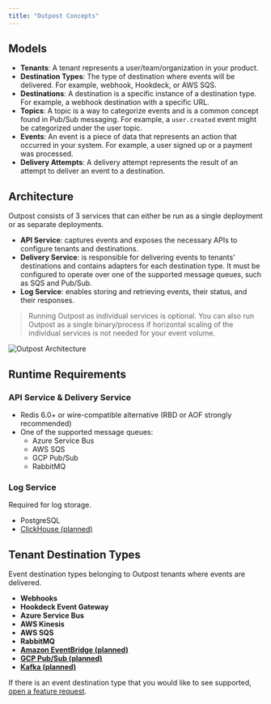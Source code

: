 ```yaml
---
title: "Outpost Concepts"
---
```


## Models

- **Tenants**: A tenant represents a user/team/organization in your product.
- **Destination Types**: The type of destination where events will be delivered. For example, webhook, Hookdeck, or AWS SQS.
- **Destinations**: A destination is a specific instance of a destination type. For example, a webhook destination with a specific URL.
- **Topics**: A topic is a way to categorize events and is a common concept found in Pub/Sub messaging. For example, a `user.created` event might be categorized under the user topic.
- **Events**: An event is a piece of data that represents an action that occurred in your system. For example, a user signed up or a payment was processed.
- **Delivery Attempts**: A delivery attempt represents the result of an attempt to deliver an event to a destination.

## Architecture

Outpost consists of 3 services that can either be run as a single deployment or as separate deployments.

- **API Service**: captures events and exposes the necessary APIs to configure tenants and destinations.
- **Delivery Service**: is responsible for delivering events to tenants' destinations and contains adapters for each destination type. It must be configured to operate over one of the supported message queues, such as SQS and Pub/Sub.
- **Log Service**: enables storing and retrieving events, their status, and their responses.

> Running Outpost as individual services is optional. You can also run Outpost as a single binary/process if horizontal scaling of the individual services is not needed for your event volume.

![Outpost Architecture](../public/images/architecture.png)

## Runtime Requirements

### API Service & Delivery Service

- Redis 6.0+ or wire-compatible alternative (RBD or AOF strongly recommended)
- One of the supported message queues:
  - Azure Service Bus
  - AWS SQS
  - GCP Pub/Sub
  - RabbitMQ

### Log Service

Required for log storage.

- PostgreSQL
- [ClickHouse (planned)](https://github.com/hookdeck/outpost/issues/52)

## Tenant Destination Types

Event destination types belonging to Outpost tenants where events are delivered.

- **Webhooks**
- **Hookdeck Event Gateway**
- **Azure Service Bus**
- **AWS Kinesis**
- **AWS SQS**
- **RabbitMQ**
- **[Amazon EventBridge (planned)](https://github.com/hookdeck/outpost/issues/201)**
- **[GCP Pub/Sub (planned)](https://github.com/hookdeck/outpost/issues/140)**
- **[Kafka (planned)](https://github.com/hookdeck/outpost/issues/141)**

If there is an event destination type that you would like to see supported, [open a feature request](https://github.com/hookdeck/outpost/issues/new?assignees=&labels=enhancement&projects=&template=feature_request.md&title=%F0%9F%9A%80+Feature%3A+).
